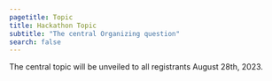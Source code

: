 ```yaml
---
pagetitle: Topic
title: Hackathon Topic
subtitle: "The central Organizing question"
search: false
---
```



The central topic will be unveiled to all registrants August 28th, 2023. 


